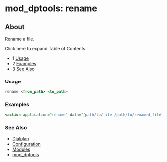 
# mod_dptools: rename 

 

## About

Rename a file.

Click here to expand Table of Contents

* 1 [Usage](#usage)
* 2 [Examples](#examples)
* 3 [See Also](#see-also)

### Usage

```xml
rename <from_path> <to_path>
```

### Examples

```xml
<action application="rename" data="/path/to/file /path/to/renamed_file"/>
```

### See Also

* [Dialplan](../../Dialplan/index.mdx#0-about)
* [Configuration](../../Configuration/index.mdx#about)
* [Modules](../index.mdx#about)
* [mod\_dptools](../mod_dptools_1970333.mdx#c)


